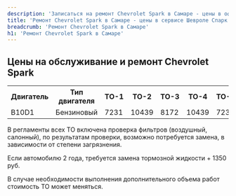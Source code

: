 ```yaml
---
description: 'Записаться на ремонт Chevrolet Spark в Самаре - цены в официальном сервисе по Шевроле Спарк'
title: 'Ремонт Chevrolet Spark в Самаре - цены в сервисе Шевроле Спарк'
breadcrumb: 'Ремонт Chevrolet Spark в Самаре'
h1: 'Ремонт Chevrolet Spark в Самаре'
---
```

<h2>Цены на обслуживание и ремонт Chevrolet Spark</h2>
<table>
<tbody>
<tr>
	<th>
		 Двигатель
	</th>
	<th>
		 Тип двигателя
	</th>
	<th>
		 ТО-1
	</th>
	<th>
		 ТО-2
	</th>
	<th>
		 ТО-3
	</th>
	<th>
		 ТО-4
	</th>
	<th>
		 ТО-5
	</th>
	<th>
		 ТО-6
	</th>
	<th>
		 ТО-7
	</th>
	<th>
		 ТО-8
	</th>
	<th>
		 ТО-9
	</th>
</tr>
<tr>
	<td>
		 B10D1
	</td>
	<td>
		 Бензиновый
	</td>
	<td>
		 7231
	</td>
	<td>
		 10439
	</td>
	<td>
		 8172
	</td>
	<td>
		 10439
	</td>
	<td>
		 7231
	</td>
	<td>
		 10439
	</td>
	<td>
		 8172
	</td>
	<td>
		 10439
	</td>
	<td>
		 7231
	</td>
</tr>
</tbody>
</table>
<p>
	 В регламенты всех ТО включена проверка фильтров (воздушный, салонный), по результатам проверки, возможно потребуется замена, в зависимости от степени загрязнения.
</p>
<p>
	 Если автомобилю 2 года, требуется замена тормозной жидкости + 1350 руб.
</p>
<p>
	 В случае необходимости выполнения дополнительного объема работ стоимость ТО может меняться.
</p>